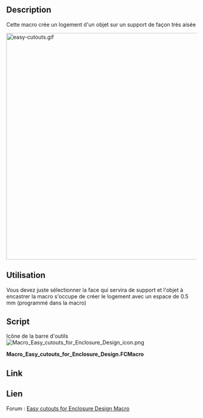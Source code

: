 <languages/>

<div class="mw-translate-fuzzy">
{{Macro/fr
|Name=Easy cutouts for Enclosure Design
|Icon=Macro_Easy_cutouts_for_Enclosure_Design_icon.png
|Description=Cette macro permet de réaliser des découpes pour les boîtiers de manière très pratique.<br/>
{{ColoredText|#ff0000|Cette macro doit être mise à jour}}
|Author=maurice
|Version=0.25
|Date=2016-11-26
|FCVersion=0.16
|Download=[https://wiki.freecad.org/images/7/71/Macro_Easy_cutouts_for_Enclosure_Design_icon.png Icône de la barre d'outils]
}}
</div>

==Description==

Cette macro crée un logement d'un objet sur un support de façon très aisée

[[File:easy-cutouts.gif|600px]]
{{Caption|Ici une démonstration avec Arduino Uno enclosure}}

<span id="Usage"></span>
==Utilisation==

Vous devez juste sélectionner la face qui servira de support et l'objet à encastrer la macro s'occupe de créer le logement avec un espace de 0.5 mm (programmé dans la macro)

==Script==

Icône de la barre d'outils [[File:Macro_Easy_cutouts_for_Enclosure_Design_icon.png]]

'''Macro_Easy_cutouts_for_Enclosure_Design.FCMacro'''

{{MacroCode|code=
# -*- coding: utf-8 -*-
#
__Name__   = 'Easy cutouts for Enclosure Design'
__Comment__ = 'This macro makes Cutouts for Enclosures in a very handy way.'
__Author__ = 'easyyw-fc'
__Date__ = '08.2025'
__Version__ = '0.26'
__License__ = ''
__Web__ = ''
__Wiki__ = 'https://wiki.freecad.org/Macro_Easy_cutouts_for_Enclosure_Design'
__Status__ = 'original 11.2016, updated 08.2025 by drmacro'
__Communication__ = 'https://forum.freecad.org/viewtopic.php?t=4625'

import FreeCAD, FreeCADGui, Draft, Part, DraftTools
from FreeCAD import Base


def say(msg):
    FreeCAD.Console.PrintMessage(msg)
    FreeCAD.Console.PrintMessage('\n')

def sayw(msg):
    FreeCAD.Console.PrintWarning(msg)
    FreeCAD.Console.PrintWarning('\n')

def getNormal(self):
    return self.Object.Shape.Faces[0].normalAt(0,0)

#Init
if Gui.ActiveDocument:
    #say(Gui.ActiveDocument)

    cx = 1  # center x -> 1
    cy = 1  # center y -> 1
    cz = 1  # center z -> 1

    # scaleX = 1.1 # scale factor for Clone
    # scaleY = 1.1 # scale factor for Clone
    # scaleZ = 1.1 # scale factor for Clone

    margin = 0.5 #margin in mm
    extrudeLenght = 10 #10mm
    #selEx = FreeCADGui.Selection.getSelectionEx()
    sel = FreeCADGui.Selection.getSelection()

    #print sel[0].Label
    #objs = [selobj.Object for selobj in selEx]
    selF = FreeCADGui.Selection.getSelectionEx()

    #if len(Gui.Selection.getSelectionEx()[0].SubElementNames) <1:
    #    stop

    if len(sel) > 0:
        FreeCADGui.Selection.removeSelection(sel[0])
    #for o in FreeCADGui.ActiveDocument.getObjects():
    #    FreeCADGui.Selection.removeSelection(o.Name)
    coords = []
    j = 0
    #if len(sel) == 1: # only 1 object selected
    #if len(selF) == 1: # only 1 object selected
    if len(sel) > 0:
        if len(selF[0].SubElementNames) == 1:
            f_names=[]
            f = Draft.makeFacebinder(selF)
            f1=App.ActiveDocument.getObject(f.Name)
            face=0
            try:
                norm = f1.Shape.Faces[0].normalAt(0,0)
                say(norm)
                face=1
            except:
                App.Console.PrintMessage("Select ONLY one single Face of object!"+"\n")
                # stop
            if face == 1:
                l = Draft.downgrade(f,delete=False)
                k = 0; bbM = 0
                for o in l:
                    for w in o:
                        #print w.Name
                        f_names.append(w.Name)
                        say(w.Name)
                        if "Facebinder" not in w.Name:
                            bb=w.Shape.BoundBox
                            bbX=float(bb.XLength)
                            bbY=float(bb.YLength)
                            bbZ=float(bb.ZLength)
                            say(str(bbX)+";"+str(bbY)+";"+str(bbZ))
                            if bbX > bbM:
                                bbM = bbX; m = k
                            if bbY > bbM:
                                bbM = bbY; m = k
                            if bbZ > bbM:
                                bbM = bbZ; m = k
                        k=k+1
                print(f_names)
                k = 0
                #f_names=[]
                for o in l:
                    for w in o:
                        say(w.Name)
                        #f_names.append(w.Name)
                        if k!=m:
                            say("deleting "+f_names[k])
                            FreeCAD.ActiveDocument.removeObject(f_names[k])
                        else:
                            FreeCADGui.ActiveDocument.getObject(f_names[k]).Visibility=False
                            f = FreeCAD.ActiveDocument.addObject('Part::Extrusion', 'Extrude_for_cut')
                            f = FreeCAD.ActiveDocument.getObject(f.Name)
                            f.Base = FreeCAD.ActiveDocument.getObject(f_names[k])
                            f.Dir = norm * extrudeLenght * -1
                            f.Solid = (True)
                            f.TaperAngle = (0)
                        k=k+1
                #FreeCAD.ActiveDocument.removeObject(f_names[len(l)])
                say(f_names)
                say(f_names[m])
                say(bbM)

                FreeCADGui.Selection.addSelection(FreeCAD.ActiveDocument.getObject(f.Name))
                FreeCAD.ActiveDocument.recompute()

                sel = FreeCADGui.Selection.getSelection()
                #objs = [selobj.Object for selobj in selEx]

                coords = []
                j = 0
                s = sel[0].Shape

                bb=s.BoundBox

                bbX=float(bb.XLength)
                bbY=float(bb.YLength)
                bbZ=float(bb.ZLength)
                # boundBox
                boundBox_ = s.BoundBox

                a = str(boundBox_)
                a,b = a.split('(')
                c = b.split(',')
                oripl_X = float(c[0])
                oripl_Y = float(c[1])
                oripl_Z = float(c[2])
                coords.append([oripl_X+bbX/2, oripl_Y+bbY/2, oripl_Z+bbZ/2])
                App.Console.PrintMessage(str(boundBox_)+"\r\n")
                App.Console.PrintMessage("BBox           : "+str(bbX)+" x "+str(bbY)+" x "+str(bbZ)+"\r\n")
                App.Console.PrintMessage("Base Pos       : "+str(oripl_X)+" x "+str(oripl_Y)+" x "+str(oripl_Z)+"\r\n")
                App.Console.PrintMessage("Center Pos     : "+str(oripl_X+bbX/2)+" x "+str(oripl_Y+bbY/2)+" x "+str(oripl_Z+bbZ/2)+"\r\n")
                App.Console.PrintMessage("Coords         : "+str(coords[j])+"\r\n")

                #objC = FreeCAD.ActiveDocument.addObject('Part::AttachableObjectPython', 'Clone_for_cut')
                #objC = FreeCAD.ActiveDocument.getObject(objC.Name)
                objC=Draft.clone(sel)
                if bbX!=0:# -*- coding: utf-8 -*-
                    scaleX = (bbX + 2*margin) / bbX
                else:
                    scaleX = 1
                if bbY!=0:
                    scaleY = (bbY + 2*margin) / bbY
                else:
                    scaleY = 1
                if bbZ!=0:
                    scaleZ = (bbZ + 2*margin) / bbZ
                else:
                    scaleZ = 1
                objC.Scale = (scaleX,scaleY,scaleZ)
                #Draft.scale(objC,delta=App.Vector(scaleX,scaleY,scaleZ),center=App.Vector(0,0,0),copy=True,legacy=True)

                oL = sel[0].Label + "_enlarged"
                objC.Label = oL
                FreeCADGui.Selection.addSelection(objC)

                FreeCAD.ActiveDocument.recompute()

                selEx = FreeCADGui.Selection.getSelectionEx()
                objs = [selobj.Object for selobj in selEx]
                coords = []
                j = 0
                if len(objs) >= 1:
                    for obj in objs:
                        #s = objs[0].Shape
                        s = obj.Shape

                        # boundBox
                        boundBox_ = s.BoundBox
                        boundBoxLX = boundBox_.XLength
                        boundBoxLY = boundBox_.YLength
                        boundBoxLZ = boundBox_.ZLength

                        a = str(boundBox_)
                        a,b = a.split('(')
                        c = b.split(',')
                        oripl_X = float(c[0])
                        oripl_Y = float(c[1])
                        oripl_Z = float(c[2])
                        coords.append([oripl_X+boundBox_.XLength/2, oripl_Y+boundBox_.YLength/2, oripl_Z+boundBox_.ZLength/2])
                        App.Console.PrintMessage(str(boundBox_)+"\r\n")
                        App.Console.PrintMessage("BBox           : "+str(boundBox_.XLength)+" x "+str(boundBox_.YLength)+" x "+str(boundBox_.ZLength)+"\r\n")
                        App.Console.PrintMessage("Base Pos       : "+str(oripl_X)+" x "+str(oripl_Y)+" x "+str(oripl_Z)+"\r\n")
                        App.Console.PrintMessage("Center Pos     : "+str(oripl_X+boundBox_.XLength/2)+" x "+str(oripl_Y+boundBox_.YLength/2)+" x "+str(oripl_Z+boundBox_.ZLength/2)+"\r\n")
                        App.Console.PrintMessage("Coords         : "+str(coords[j])+"\r\n")
                        if j>0:
                            if cx == 1:
                                coordNx=coords[0][0]-coords[j][0]
                            else:
                                coordNx=0
                            if cy == 1:
                                coordNy=coords[0][1]-coords[j][1]
                            else:
                                coordNy=0
                            if cz == 1:
                                coordNz=coords[0][2]-coords[j][2]
                            else:
                                coordNz=0
                            obj.Placement.move(App.Vector(coordNx,coordNy,coordNz))
                            App.Console.PrintMessage("Moved     : "+str(coordNx)+" "+str(coordNy)+" "+str(coordNz)+"\r\n")
                        j=j+1

                        App.Console.PrintMessage("_____________________"+"\r\n")

                    FreeCADGui.Selection.removeSelection(objs[0])
                    FreeCADGui.ActiveDocument.getObject(objs[0].Name).Visibility=False
                    FreeCADGui.ActiveDocument.getObject(objs[0].Name).Transparency=70
                    App.ActiveDocument.recompute()

        else:
            App.Console.PrintMessage("Select ONLY one single Face of object!"+"\n")
    else:
        App.Console.PrintMessage("Select ONLY one single Face of object!"+"\n")
else:
    sayw("no document to work with")
}}

<div lang="en" dir="ltr" class="mw-content-ltr">
==Link==
</div>

<div class="mw-translate-fuzzy">
==Lien==
Forum :  [https://forum.freecad.org/viewtopic.php?f=22&t=18488 Easy cutouts for Enclosure Design Macro]
</div>